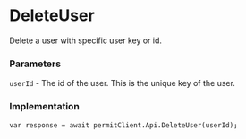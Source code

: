 # DeleteUser

Delete a user with specific user key or id.

### Parameters

`userId` - The id of the user. This is the unique key of the user.<br/>

### Implementation

```dotnet
var response = await permitClient.Api.DeleteUser(userId);
```
